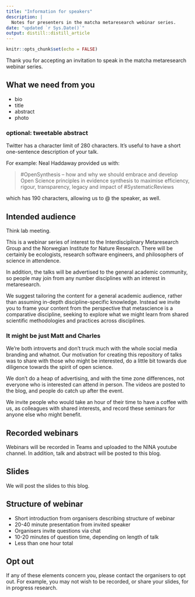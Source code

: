 ```yaml
---
title: "Information for speakers"
description: |
  Notes for presenters in the matcha metaresearch webinar series.
date: "updated `r Sys.Date()`"
output: distill::distill_article
---
```


```r
knitr::opts_chunk$set(echo = FALSE)
```

Thank you for accepting an invitation to speak in the matcha metaresearch webinar series. 

## What we need from you

- bio
- title
- abstract
- photo 

### optional: tweetable abstract

Twitter has a character limit of 280 characters. It's useful to have a short one-sentence description of your talk.

For example: Neal Haddaway provided us with:

> #OpenSynthesis – how and why we should embrace and develop Open Science principles in evidence synthesis to maximise efficiency, rigour, transparency, legacy and impact of #SystematicReviews

which has 190 characters, allowing us to @ the speaker, as well. 

## Intended audience

Think lab meeting. 

This is a webinar series of interest to the Interdisciplinary Metaresearch Group and the Norwegian Institute for Nature Research. There will be certainly be ecologists, research software engineers, and philosophers of science in attendence.

In addition, the talks will be advertised to the general academic community, so people may join from any number disciplines with an interest in metaresearch. 

We suggest tailoring the content for a general academic audience, rather than assuming in-depth discipline-specific knowledge. Instead we invite you to frame your content from the perspective that metascience is a comparative discipline, seeking to explore what we might learn from shared scientific methodologies and practices across disciplines. 

### It might be just Matt and Charles

We're both introverts and don't truck much with the whole social media branding and whatnot. Our motivation for creating this repository of talks was to share with those who might be interested, do a little bit towards due diligence towards the spirit of open science. 

We don't do a heap of advertising, and with the time zone differences, not everyone who is interested can attend in person. The videos are posted to the blog, and people do catch up after the event. 

We invite people who would take an hour of their time to have a coffee with us, as colleagues with shared interests, and record these seminars for anyone else who might benefit. 

## Recorded webinars

Webinars will be recorded in Teams and uploaded to the NINA youtube channel. In addition, talk and abstract will be posted to this blog. 

## Slides

We will post the slides to this blog.

## Structure of webinar

- Short introduction from organisers describing structure of webinar
- 20-40 minute presentation from invited speaker
- Organisers invite questions via chat
- 10-20 minutes of question time, depending on length of talk
- Less than one hour total

## Opt out

If any of these elements concern you, please contact the organisers to opt out. For example, you may not wish to be recorded, or share your slides, for in progress research. 
